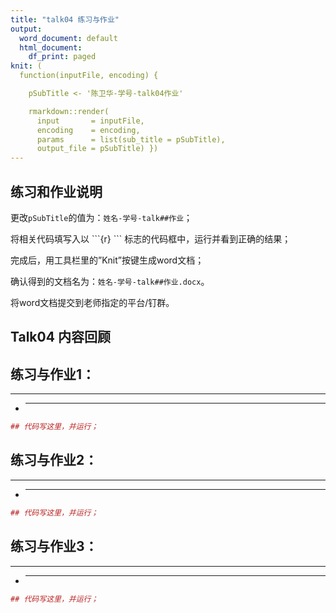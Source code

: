 ```yaml
---
title: "talk04 练习与作业"
output:
  word_document: default
  html_document:
    df_print: paged
knit: (
  function(inputFile, encoding) { 

    pSubTitle <- '陈卫华-学号-talk04作业'

    rmarkdown::render( 
      input       = inputFile, 
      encoding    = encoding, 
      params      = list(sub_title = pSubTitle),      
      output_file = pSubTitle) })
---
```


## 练习和作业说明

更改`pSubTitle`的值为：`姓名-学号-talk##作业`；

将相关代码填写入以 \`\`\`{r} \`\`\` 标志的代码框中，运行并看到正确的结果；

完成后，用工具栏里的"Knit"按键生成word文档；

确认得到的文档名为：`姓名-学号-talk##作业.docx`。

将word文档提交到老师指定的平台/钉群。

## Talk04 内容回顾

## 练习与作业1：

------------------------------------------------------------------------

-   

    ------------------------------------------------------------------------

```r
## 代码写这里，并运行；

```

## 练习与作业2：

------------------------------------------------------------------------

-   

    ------------------------------------------------------------------------

```r
## 代码写这里，并运行；

```

## 练习与作业3：

------------------------------------------------------------------------

-   

    ------------------------------------------------------------------------

```r
## 代码写这里，并运行；

```
